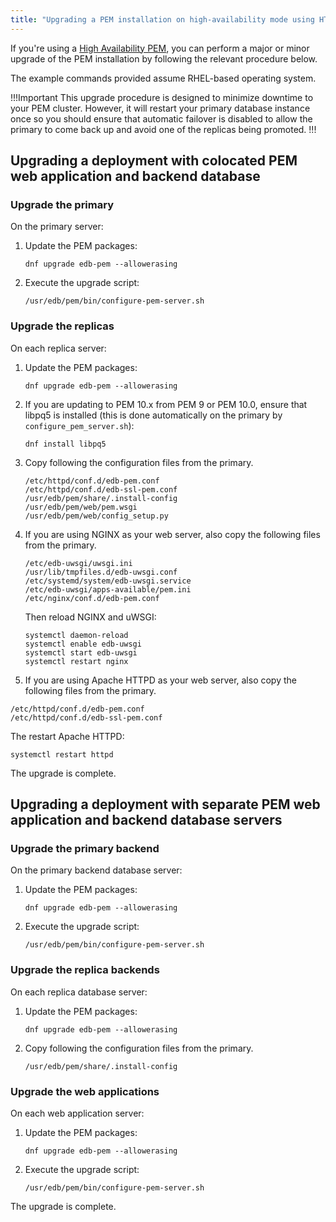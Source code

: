 ```yaml
---
title: "Upgrading a PEM installation on high-availability mode using HTTPD"
---
```


If you're using a [High Availability PEM](../../considerations/ha_pem.mdx), you can perform a major or minor upgrade of the PEM installation by following the relevant procedure below.

The example commands provided assume RHEL-based operating system.

!!!Important
This upgrade procedure is designed to minimize downtime to your PEM cluster.
However, it will restart your primary database instance once so you should ensure that automatic failover is disabled to allow the primary to come back up and avoid one of the replicas being promoted.
!!!

## Upgrading a deployment with colocated PEM web application and backend database

### Upgrade the primary

On the primary server:

1.  Update the PEM packages: 

    ```shell
    dnf upgrade edb-pem --allowerasing
    ```

1.  Execute the upgrade script: 

    ```shell
    /usr/edb/pem/bin/configure-pem-server.sh
    ``` 

### Upgrade the replicas

On each replica server:

1.  Update the PEM packages:

    ```shell
    dnf upgrade edb-pem --allowerasing
    ```

1.  If you are updating to PEM 10.x from PEM 9 or PEM 10.0, ensure that libpq5 is installed (this is done automatically on the primary by `configure_pem_server.sh`):

    ```shell
    dnf install libpq5
    ```

1.  Copy following the configuration files from the primary.

    ```
    /etc/httpd/conf.d/edb-pem.conf
    /etc/httpd/conf.d/edb-ssl-pem.conf
    /usr/edb/pem/share/.install-config
    /usr/edb/pem/web/pem.wsgi
    /usr/edb/pem/web/config_setup.py
    ```

1.  If you are using NGINX as your web server, also copy the following files from the primary.

    ```
    /etc/edb-uwsgi/uwsgi.ini
    /usr/lib/tmpfiles.d/edb-uwsgi.conf
    /etc/systemd/system/edb-uwsgi.service
    /etc/edb-uwsgi/apps-available/pem.ini
    /etc/nginx/conf.d/edb-pem.conf
    ```

    Then reload NGINX and uWSGI:

    ```shell
    systemctl daemon-reload
    systemctl enable edb-uwsgi
    systemctl start edb-uwsgi
    systemctl restart nginx
    ```

1.  If you are using Apache HTTPD as your web server, also copy the following files from the primary.

   ```
   /etc/httpd/conf.d/edb-pem.conf
   /etc/httpd/conf.d/edb-ssl-pem.conf
   ```

   The restart Apache HTTPD:

   ```shell
   systemctl restart httpd
   ```

The upgrade is complete. 

## Upgrading a deployment with separate PEM web application and backend database servers

### Upgrade the primary backend

On the primary backend database server:

1.  Update the PEM packages: 

    ```shell
    dnf upgrade edb-pem --allowerasing
    ```

1.  Execute the upgrade script: 

    ```shell
    /usr/edb/pem/bin/configure-pem-server.sh
    ``` 

### Upgrade the replica backends

On each replica database server:

1.  Update the PEM packages:

    ```shell
    dnf upgrade edb-pem --allowerasing
    ```

1.  Copy following the configuration files from the primary.

    ```
    /usr/edb/pem/share/.install-config
    ```

### Upgrade the web applications

On each web application server:

1.  Update the PEM packages:

    ```shell
    dnf upgrade edb-pem --allowerasing
    ```

1.  Execute the upgrade script: 

    ```shell
    /usr/edb/pem/bin/configure-pem-server.sh
    ``` 

The upgrade is complete. 